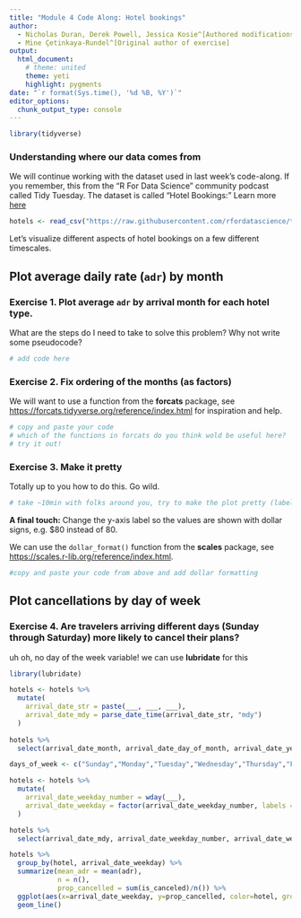 ```yaml
---
title: "Module 4 Code Along: Hotel bookings"
author:
  - Nicholas Duran, Derek Powell, Jessica Kosie^[Authored modifications to original code]
  - Mine Çetinkaya-Rundel^[Original author of exercise]
output:
  html_document:
    # theme: united
    theme: yeti
    highlight: pygments
date: "`r format(Sys.time(), '%d %B, %Y')`"
editor_options: 
  chunk_output_type: console
---
```


```r

library(tidyverse)

```

### Understanding where our data comes from

We will continue working with the dataset used in last week's code-along. If you remember, this from the "R For Data Science" community podcast called Tidy Tuesday. The dataset is called "Hotel Bookings:" Learn more [here](https://github.com/rfordatascience/tidytuesday/blob/master/data/2020/2020-02-11/readme.md)

```r

hotels <- read_csv("https://raw.githubusercontent.com/rfordatascience/tidytuesday/master/data/2020/2020-02-11/hotels.csv")

```

Let's visualize different aspects of hotel bookings on a few different timescales.

## Plot average daily rate (`adr`) by month

### Exercise 1. Plot average `adr` by arrival month for each hotel type. 

What are the steps do I need to take to solve this problem? Why not write some pseudocode?

```r

# add code here

```

### Exercise 2. Fix ordering of the months (as factors)

We will want to use a function from the **forcats** package, see <https://forcats.tidyverse.org/reference/index.html> for inspiration and help.

```r

# copy and paste your code
# which of the functions in forcats do you think wold be useful here?
# try it out!

```

### Exercise 3. Make it pretty

Totally up to you how to do this. Go wild. 

```r

# take ~10min with folks around you, try to make the plot pretty (labels, colors, theme)

```

**A final touch:** Change the y-axis label so the values are shown with dollar signs, e.g. $80 instead of 80.

We can use the `dollar_format()` function from the **scales** package, see <https://scales.r-lib.org/reference/index.html>.

```r

#copy and paste your code from above and add dollar formatting

```

## Plot cancellations by day of week

### Exercise 4. Are travelers arriving different days (Sunday through Saturday) more likely to cancel their plans?

uh oh, no day of the week variable! we can use **lubridate** for this

```r

library(lubridate)

hotels <- hotels %>%
  mutate(
    arrival_date_str = paste(___, ___, ___),
    arrival_date_mdy = parse_date_time(arrival_date_str, "mdy")
  ) 
  
hotels %>% 
  select(arrival_date_month, arrival_date_day_of_month, arrival_date_year, arrival_date_str, arrival_date_mdy)

days_of_week <- c("Sunday","Monday","Tuesday","Wednesday","Thursday","Friday","Saturday")

hotels <- hotels %>%
  mutate(
    arrival_date_weekday_number = wday(___),
    arrival_date_weekday = factor(arrival_date_weekday_number, labels = ___)
  ) 

hotels %>% 
  select(arrival_date_mdy, arrival_date_weekday_number, arrival_date_weekday)

hotels %>%
  group_by(hotel, arrival_date_weekday) %>%
  summarize(mean_adr = mean(adr),
            n = n(),
            prop_cancelled = sum(is_canceled)/n()) %>%
  ggplot(aes(x=arrival_date_weekday, y=prop_cancelled, color=hotel, group=hotel)) +
  geom_line()

```

